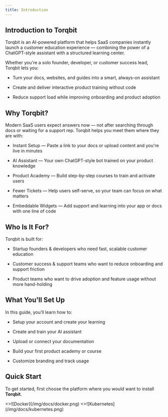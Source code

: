 ```yaml
---
title: Introduction
---
```



## Introduction to Torqbit

Torqbit is an AI-powered platform that helps SaaS companies instantly launch a customer education experience — combining the power of a ChatGPT-style assistant with a structured learning center.

Whether you're a solo founder, developer, or customer success lead, Torqbit lets you:

- Turn your docs, websites, and guides into a smart, always-on assistant

- Create and deliver interactive product training without code

- Reduce support load while improving onboarding and product adoption

## Why Torqbit?

Modern SaaS users expect answers now — not after searching through docs or waiting for a support rep. Torqbit helps you meet them where they are with:

- Instant Setup — Paste a link to your docs or upload content and you're live in minutes

- AI Assistant — Your own ChatGPT-style bot trained on your product knowledge

- Product Academy — Build step-by-step courses to train and activate users

- Fewer Tickets — Help users self-serve, so your team can focus on what matters

- Embeddable Widgets — Add support and learning into your app or docs with one line of code

## Who Is It For?

Torqbit is built for:

- Startup founders & developers who need fast, scalable customer education

- Customer success & support teams who want to reduce onboarding and support friction

- Product teams who want to drive adoption and feature usage without more hand-holding

## What You'll Set Up

In this guide, you’ll learn how to:

- Setup your account and create your learning

- Create and train your AI assistant

- Upload or connect your documentation

- Build your first product academy or course

- Customize branding and track usage

## Quick Start

To get started, first choose the platform where you would want to install **Torqbit**.

<Cards num={2}>
  <Cards.Card arrow title="Run on Docker" href="/docs/install/docker">
    <>![Docker](/img/docs/docker.png)</>
  </Cards.Card>
  <Cards.Card arrow title="Run on Kubernetes with helm chart" href="/docs/install/kubernetes">
    <>![Kubernetes](/img/docs/kubernetes.png)</>
  </Cards.Card>
</Cards>
